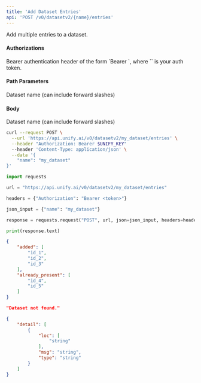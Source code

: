 ```yaml
---
title: 'Add Dataset Entries'
api: 'POST /v0/datasetv2/{name}/entries'
---
```

Add multiple entries to a dataset.

#### Authorizations

<ParamField header="Authorization" type="string" required="true">
  Bearer authentication header of the form `Bearer <token>`, where `<token>` is your auth token.
</ParamField>

#### Path Parameters

<ParamField query="name" type="string" required="true">
Dataset name (can include forward slashes)
</ParamField>

#### Body

<ParamField body="name" type="string" required="true">
Dataset name (can include forward slashes)
</ParamField>

<RequestExample>

```bash cURL
curl --request POST \
  --url 'https://api.unify.ai/v0/datasetv2/my_dataset/entries' \
  --header "Authorization: Bearer $UNIFY_KEY"
  --header 'Content-Type: application/json' \
  --data '{
    "name": "my_dataset"
}'
```

```python Python
import requests

url = "https://api.unify.ai/v0/datasetv2/my_dataset/entries"

headers = {"Authorization": "Bearer <token>"}

json_input = {"name": "my_dataset"}

response = requests.request("POST", url, json=json_input, headers=headers)

print(response.text)
```

</RequestExample>
<ResponseExample>

```json 201
{
    "added": [
        "id_1",
        "id_2",
        "id_3"
    ],
    "already_present": [
        "id_4",
        "id_5"
    ]
}
```

```json 404
"Dataset not found."
```

```json 422
{
    "detail": [
        {
            "loc": [
                "string"
            ],
            "msg": "string",
            "type": "string"
        }
    ]
}
```

</ResponseExample>
